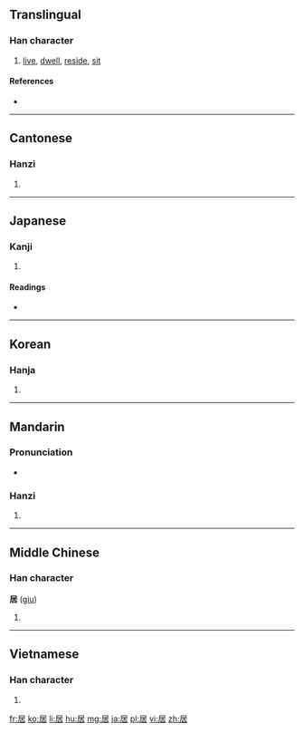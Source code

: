 ==Translingual==

===Han character===
{{Han char|rn=44|rad=尸|as=05|sn=8|four=7726<sub>4</sub>|canj=尸十口 (SJR)|ids=⿸[[尸]][[古]]}}

# [[live]], [[dwell]], [[reside]], [[sit]]

====References====
* {{Han ref|kx=0300.300|dkj=07663|dj=0597.080|hdz=20968.040|uh=5C45|ud=23621|bh=A97E|bd=43390}}

----

==Cantonese==

===Hanzi===
{{yue-hanzi|jyut=[[geoi1]]|y=geui1}}

# {{defn|lang=yue|sort=尸05}}

----

==Japanese==

===Kanji===
{{ja-kanji|grade=5|rs=尸05}}

# {{defn|lang=ja|sort=尸05}}

====Readings====
* {{ja-readings|on=[[きょ]] (''[[kyo]]''), [[き]] (''[[ki]]'')|kun=[[いる]] ([[居る]], ''[[iru]]''), [[おる]] ([[居る]], ''[[oru]]''), [[おく]] (''[[oku]]'')}}

----

==Korean==

===Hanja===
{{ko-hanja|hangeul=[[거]], [[기]]|rv=geo, gi|mr=kŏ, ki}}

# {{defn|lang=ko|sort=尸05}}

----

==Mandarin==

===Pronunciation===
* {{audio|Zh-ju.ogg|Audio|lang=cmn}}

===Hanzi===
{{cmn-hanzi|pin=[[jū]] ([[ju1]])|wg=chü<sup>1</sup>}}

# {{defn|lang=cmn|sort=尸05}}

----

==Middle Chinese==

===Han character===
'''居''' ([[giu]])

# {{defn|lang=ltc|sort=尸05}}

----

==Vietnamese==

===Han character===
{{vi-hantu|[[cư]]|rs=尸05}}

# {{defn|lang=vi|sort=尸05}}

[[fr:居]]
[[ko:居]]
[[li:居]]
[[hu:居]]
[[mg:居]]
[[ja:居]]
[[pl:居]]
[[vi:居]]
[[zh:居]]